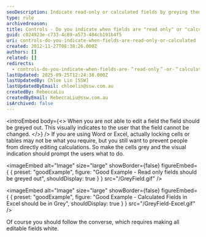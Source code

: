 ```yaml
---
seoDescription: Indicate read-only or calculated fields by greying them out to prevent unintended changes.
type: rule
archivedreason:
title: Controls - Do you indicate when fields are "read only" or "calculated"?
guid: c024923e-c733-4c89-a573-404cb191b4f5
uri: controls-do-you-indicate-when-fields-are-read-only-or-calculated
created: 2012-11-27T08:38:26.000Z
authors: []
related: []
redirects:
  - controls-do-you-indicate-when-fields-are-＂read-only＂-or-＂calculated＂
lastUpdated: 2025-09-25T12:24:38.000Z
lastUpdatedBy: Chloe Lin [SSW]
lastUpdatedByEmail: chloelin@ssw.com.au
createdBy: RebeccaLiu
createdByEmail: RebeccaLiu@ssw.com.au
isArchived: false
---
```


<introEmbed
  body={<>
When you are not able to edit a field the field should be greyed out. This visually indicates to the user that the field cannot be changed.
  </>}
/>
If you are using Word or Excel, actually locking cells or tables may not be what you require, but you still want to prevent people from directly editing calculations. So make the cells grey and the visual indication should prompt the users what to do.

<imageEmbed
  alt="Image"
  size="large"
  showBorder={false}
  figureEmbed={ {
    preset: "goodExample",
    figure: "Good Example - Read only fields should be greyed out",
    shouldDisplay: true
  } }
  src="/GreyField.gif"
/>


<imageEmbed
  alt="Image"
  size="large"
  showBorder={false}
  figureEmbed={ {
    preset: "goodExample",
    figure: "Good Example - Calculated Fields in Excel should be in Grey",
    shouldDisplay: true
  } }
  src="/GreyField-Excel.gif"
/>


Of course you should follow the converse, which requires making all editable fields white.
